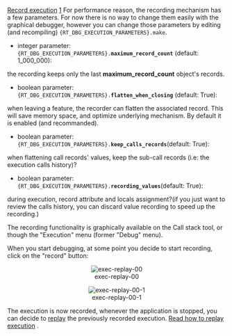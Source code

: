 [[Property:title|Record execution]]
[[Property:weight|1]]
For performance reason, the recording mechanism has a few parameters. For now there is no way to change them easily with the graphical debugger, however you can change those parameters by editing (and recompiling) <code>{RT_DBG_EXECUTION_PARAMETERS}.make</code>. 
* integer parameter: <code>{RT_DBG_EXECUTION_PARAMETERS}.'''maximum_record_count'''</code> (default: 1_000_000): <br/>
the recording keeps only the last '''maximum_record_count''' object's records.
* boolean parameter: <code>{RT_DBG_EXECUTION_PARAMETERS}.'''flatten_when_closing'''</code> (default: True): <br/>
when leaving a feature, the recorder can flatten the associated record. This will save memory space, and optimize underlying mechanism. By default it is enabled (and recommanded).
* boolean parameter: <code>{RT_DBG_EXECUTION_PARAMETERS}.'''keep_calls_records'''</code>(default: True): <br/>
when flattening call records' values, keep the sub-call records (i.e: the execution calls history)?
* boolean parameter: <code>{RT_DBG_EXECUTION_PARAMETERS}.'''recording_values'''</code>(default: True): <br/>
during execution, record attribute and locals assignment?(if you just want to review the calls history, you can discard value recording to speed up the recording.)

{{warning|Since there is no way to restore local values when the execution left the related call stack frame, the recording discards the recorded local values.}}


The recording functionality is graphically available on the Call stack tool, or though the "Execution" menu (former "Debug" menu). 

When you start debugging, at some point you decide to start recording, click on the "record" button:

<center> [[Image:exec-replay-00]]  </center>

{{note|If you want to record from the beginning, just enable the recording before starting the debug session (the recording button is a toggle button)}}

{{tip|You can also use the "When hits.." actions of [[Breakpoint editing|breakpoints]]  to start and stop the execution recording. This can be useful to record only the part you are interested in.}}

<center> [[Image:exec-replay-00-1]]  </center>

The execution is now recorded, whenever the application is stopped, you can decide to [[Replay (recorded) execution|replay]]  the previously recorded execution. [[Replay (recorded) execution|Read how to replay execution]] .

{{warning|For now, EiffelStudio supports only "Replay back" and "Replay forth" (finner replay might be added for 6.2).}}

{{warning|EiffelStudio 6.1 provides this feature only on classic system, this is not yet supported on dotnet (planned for 6.2).}}




